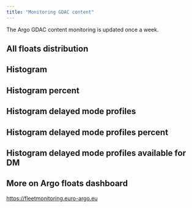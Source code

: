 ```yaml
---
title: "Monitoring GDAC content"
---
```

The Argo GDAC content monitoring is updated once a week.

<html>
	<head>
		<script src="https://ajax.googleapis.com/ajax/libs/jquery/1.8.2/jquery.min.js"></script>
		<script src="https://code.highcharts.com/highcharts.js"></script>
		<script src="https://code.highcharts.com/modules/exporting.js"></script>
		<script src="/assets/js/GdacStatistics.js"></script>
	</head>
</html>

## All floats distribution
<div id="pie_graph"></div>

## Histogram
<div id="Histogram"></div>

## Histogram percent
<div id="Histogram_percent"></div>

## Histogram delayed mode profiles
<div id="Histogram_delayed"></div>

## Histogram delayed mode profiles percent
<div id="Histogram_delayed_percent"></div>

## Histogram delayed mode profiles available for DM
<div id="Histogram_delayed_available"></div>

## More on Argo floats dashboard
<a href="https://fleetmonitoring.euro-argo.eu" target="_blank" rel="noopener noreferrer">https://fleetmonitoring.euro-argo.eu</a>
